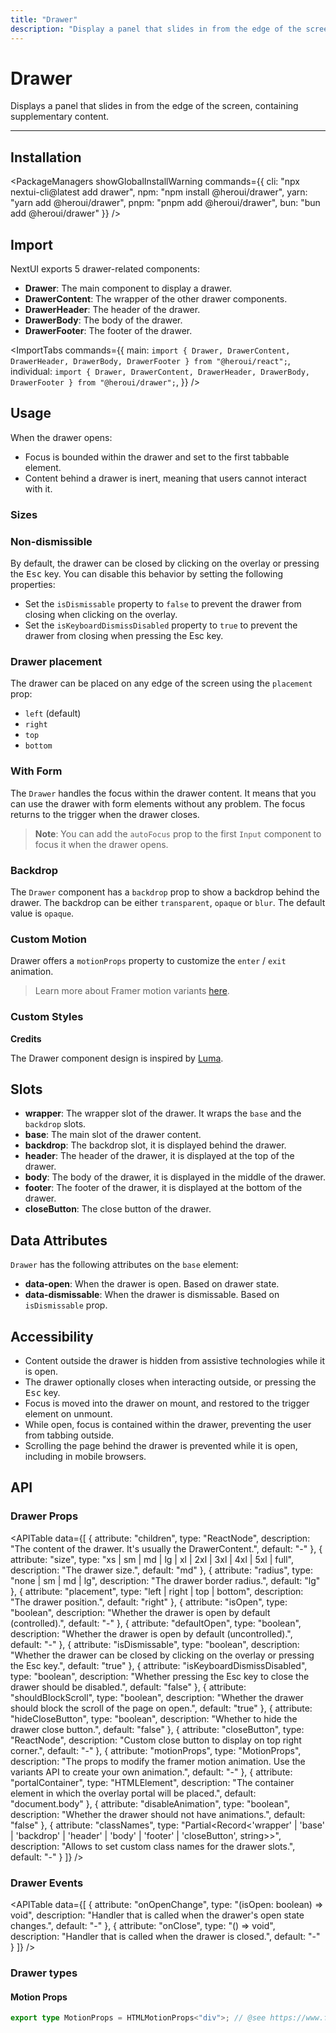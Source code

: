 ```yaml
---
title: "Drawer"
description: "Display a panel that slides in from the edge of the screen, containing supplementary content."
---
```



# Drawer

Displays a panel that slides in from the edge of the screen, containing supplementary content.

<ComponentLinks component="drawer" reactAriaHook="useModal" />

---

<CarbonAd/>

## Installation

<PackageManagers
  showGlobalInstallWarning
  commands={{
    cli: "npx nextui-cli@latest add drawer",
    npm: "npm install @heroui/drawer",
    yarn: "yarn add @heroui/drawer",
    pnpm: "pnpm add @heroui/drawer",
    bun: "bun add @heroui/drawer"
  }}
/>

## Import

NextUI exports 5 drawer-related components:

- **Drawer**: The main component to display a drawer.
- **DrawerContent**: The wrapper of the other drawer components.
- **DrawerHeader**: The header of the drawer.
- **DrawerBody**: The body of the drawer.
- **DrawerFooter**: The footer of the drawer.

<ImportTabs
  commands={{
    main: `import {
    Drawer,
    DrawerContent,
    DrawerHeader,
    DrawerBody,
    DrawerFooter
} from "@heroui/react";`,
    individual:
      `import {
    Drawer,
    DrawerContent,
    DrawerHeader,
    DrawerBody,
    DrawerFooter
} from "@heroui/drawer";`,
  }}
/>

## Usage

When the drawer opens:

- Focus is bounded within the drawer and set to the first tabbable element.
- Content behind a drawer is inert, meaning that users cannot interact with it.

<CodeDemo title="Usage" files={drawerContent.usage} />

### Sizes

<CodeDemo title="Sizes" files={drawerContent.sizes} />

### Non-dismissible

By default, the drawer can be closed by clicking on the overlay or pressing the <Kbd>Esc</Kbd> key.
You can disable this behavior by setting the following properties:

- Set the `isDismissable` property to `false` to prevent the drawer from closing when clicking on the overlay.
- Set the `isKeyboardDismissDisabled` property to `true` to prevent the drawer from closing when pressing the Esc key.

<CodeDemo title="Non-dissmissible" files={drawerContent.nonDismissable} />

### Drawer placement

The drawer can be placed on any edge of the screen using the `placement` prop:
- `left` (default)
- `right`
- `top`
- `bottom`

<CodeDemo title="Placement" files={drawerContent.placement} />

### With Form

The `Drawer` handles the focus within the drawer content. It means that you can use the drawer with
form elements without any problem. The focus returns to the trigger when the drawer closes.

<CodeDemo title="With Form" files={drawerContent.form} />

> **Note**: You can add the `autoFocus` prop to the first `Input` component to focus it when the drawer opens.

### Backdrop

The `Drawer` component has a `backdrop` prop to show a backdrop behind the drawer. The backdrop can be
either `transparent`, `opaque` or `blur`. The default value is `opaque`.

<CodeDemo title="Backdrop" files={drawerContent.backdrop} />

### Custom Motion

Drawer offers a `motionProps` property to customize the `enter` / `exit` animation.

<CodeDemo title="Custom Motion" files={drawerContent.customMotion} />

> Learn more about Framer motion variants [here](https://www.framer.com/motion/animation/#variants).

### Custom Styles

<CodeDemo title="Custom Styles" files={drawerContent.customStyles} />

<b>Credits</b>

The Drawer component design is inspired by [Luma](https://x.com/LumaHQ).


## Slots

- **wrapper**: The wrapper slot of the drawer. It wraps the `base` and the `backdrop` slots.
- **base**: The main slot of the drawer content.
- **backdrop**: The backdrop slot, it is displayed behind the drawer.
- **header**: The header of the drawer, it is displayed at the top of the drawer.
- **body**: The body of the drawer, it is displayed in the middle of the drawer.
- **footer**: The footer of the drawer, it is displayed at the bottom of the drawer.
- **closeButton**: The close button of the drawer.

## Data Attributes

`Drawer` has the following attributes on the `base` element:

- **data-open**:
  When the drawer is open. Based on drawer state.
- **data-dismissable**:
  When the drawer is dismissable. Based on `isDismissable` prop.

<Spacer y={4} />

## Accessibility

- Content outside the drawer is hidden from assistive technologies while it is open.
- The drawer optionally closes when interacting outside, or pressing the <Kbd>Esc</Kbd> key.
- Focus is moved into the drawer on mount, and restored to the trigger element on unmount.
- While open, focus is contained within the drawer, preventing the user from tabbing outside.
- Scrolling the page behind the drawer is prevented while it is open, including in mobile browsers.

<Spacer y={4} />

## API

### Drawer Props

<APITable
  data={[
    {
      attribute: "children",
      type: "ReactNode",
      description: "The content of the drawer. It's usually the DrawerContent.",
      default: "-"
    },
    {
      attribute: "size",
      type: "xs | sm | md | lg | xl | 2xl | 3xl | 4xl | 5xl | full",
      description: "The drawer size.",
      default: "md"
    },
    {
      attribute: "radius",
      type: "none | sm | md | lg",
      description: "The drawer border radius.",
      default: "lg"
    },
    {
      attribute: "placement",
      type: "left | right | top | bottom",
      description: "The drawer position.",
      default: "right"
    },
    {
      attribute: "isOpen",
      type: "boolean",
      description: "Whether the drawer is open by default (controlled).",
      default: "-"
    },
    {
      attribute: "defaultOpen",
      type: "boolean",
      description: "Whether the drawer is open by default (uncontrolled).",
      default: "-"
    },
    {
      attribute: "isDismissable",
      type: "boolean",
      description: "Whether the drawer can be closed by clicking on the overlay or pressing the Esc key.",
      default: "true"
    },
    {
      attribute: "isKeyboardDismissDisabled",
      type: "boolean",
      description: "Whether pressing the Esc key to close the drawer should be disabled.",
      default: "false"
    },
    {
      attribute: "shouldBlockScroll",
      type: "boolean",
      description: "Whether the drawer should block the scroll of the page on open.",
      default: "true"
    },
    {
      attribute: "hideCloseButton",
      type: "boolean",
      description: "Whether to hide the drawer close button.",
      default: "false"
    },
    {
      attribute: "closeButton",
      type: "ReactNode",
      description: "Custom close button to display on top right corner.",
      default: "-"
    },
    {
      attribute: "motionProps",
      type: "MotionProps",
      description: "The props to modify the framer motion animation. Use the variants API to create your own animation.",
      default: "-"
    },
    {
      attribute: "portalContainer",
      type: "HTMLElement",
      description: "The container element in which the overlay portal will be placed.",
      default: "document.body"
    },
    {
      attribute: "disableAnimation",
      type: "boolean",
      description: "Whether the drawer should not have animations.",
      default: "false"
    },
    {
      attribute: "classNames",
      type: "Partial<Record<'wrapper' | 'base' | 'backdrop' | 'header' | 'body' | 'footer' | 'closeButton', string>>",
      description: "Allows to set custom class names for the drawer slots.",
      default: "-"
    }
  ]}
/>

### Drawer Events

<APITable
  data={[
    {
      attribute: "onOpenChange",
      type: "(isOpen: boolean) => void",
      description: "Handler that is called when the drawer's open state changes.",
      default: "-"
    },
    {
      attribute: "onClose",
      type: "() => void",
      description: "Handler that is called when the drawer is closed.",
      default: "-"
    }
  ]}
/>

<Spacer y={4} />

### Drawer types

#### Motion Props

```ts
export type MotionProps = HTMLMotionProps<"div">; // @see https://www.framer.com/motion/
```
